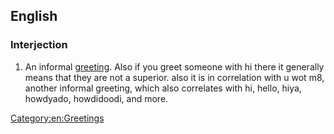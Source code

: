 ==English==

===Interjection===
{{en-interj}}

# An informal [[greeting]]. Also if you greet someone with hi there it generally means that they are not a superior. also it is in correlation with u wot m8, another informal greeting, which also correlates with hi, hello, hiya, howdyado, howdidoodi, and more.

[[Category:en:Greetings]]
